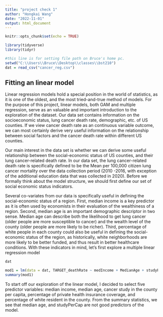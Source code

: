 ```yaml
---
title: "project check 1"
author: "Hongkai Wang"
date: "2022-11-01"
output: html_document
---
```


```r
knitr::opts_chunk$set(echo = TRUE)
```


```r
library(tidyverse)
library(tidyr)

#this line is for setting file path on Bruce's home pc. 
setwd("C:\\Users\\Bruce\\Desktop\\classes\\bst210")
dat = read_csv("cancer_reg.csv")
```



## Fitting an linear model

Linear regression models hold a special position in the world of statistics, as it is one of the oldest, and the most tried-and-true method of models. For the purpose of this project, linear models, both GAM and multiple regression, serve as an valuable and important introduction to the exploration of the dataset. Our data set contains information on the socioeconomic status, lung cancer death rate, demographic, etc. of US counties. If we view cancer death rate as an continuous variable outcome, we can most certainly derive very useful information on the relationship between social factors and the cancer death rate within different US counties. 

Our main interest in the data set is whether we can derive some useful relationship between the social-economic status of US counties, and their lung cancer-related death rate. In our data set, the lung cancer-related death rate is specifically defined to be the Mean per 100,000 citizen lung cancer mortality over the data collection period (2010 -2016, with exception of the additional education data that was collected in 2020). Before we formally think about the model structure, we should first define our set of social economic status indicators. 

Several co-variates from our data is specifically useful in defining the social-economic status of a region. First, median income is a key predictor as it is often used by economists in their evaluation of the wealthiness of a region. Second, median age is an important demographic descriptor in two sense. Median age can describe both the likelihood to get lung cancer (older people are more susceptible to cancer) and the wealth level of the county (older people are more likely to be richer). Third, percentage of white people in each county could also be useful in defining the social-economic status of the region, as historically, white neighborhoods are more likely to be better funded, and thus result in better healthcare conditions. With these indicators in mind, let's first explore a multiple linear regression model


```r
dat

mod1 = lm(data = dat, TARGET_deathRate ~ medIncome + MedianAge + studyPerCap + PctPrivateCoverage + PctWhite)
summary(mod1)
```

To start off our exploration of the linear model, I decided to select five predictor variables: median income, median age, cancer study in the county per capita, percentage of private health insurance coverage, and percentage of white resident in the county. From the summary statistics, we see that median age, and studyPerCap are not good predictors of the model. 